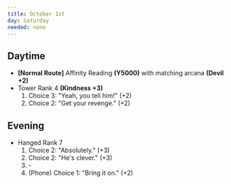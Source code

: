 ```yaml
---
title: October 1st
day: Saturday
needed: none
---
```


## Daytime
- **[Normal Route]** Affinity Reading **(Y5000)** with matching
arcana **(Devil +2)**
- Tower Rank 4 **(Kindness +3)**
    1. Choice 3: "Yeah, you tell him!" (+2)
    1. Choice 2: "Get your revenge." (+2)



## Evening
- Hanged Rank 7
    1. Choice 2: "Absolutely." (+3)
    1. Choice 2: "He's clever." (+3)
    1. \-
    1. (Phone) Choice 1: "Bring it on." (+2)